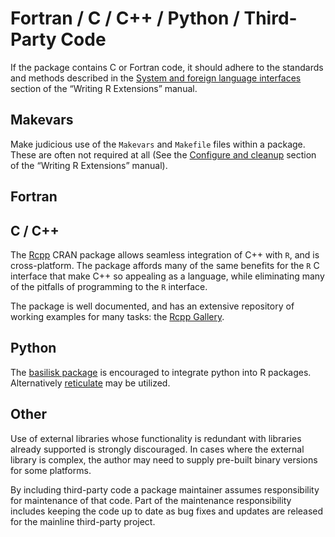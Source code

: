 # Fortran / C / C++ / Python / Third-Party Code {#other-than-Rcode}

If the package contains C or Fortran code, it should adhere to the standards and methods described in the [System and foreign language interfaces](http://cran.r-project.org/doc/manuals/R-exts.html#System-and-foreign-language-interfaces) section of the "Writing R Extensions" manual.

##  Makevars

Make judicious use of the `Makevars` and `Makefile` files within a package.
These are often not required at all (See the [Configure and cleanup](http://cran.fhcrc.org/doc/manuals/R-exts.html#Configure-and-cleanup) section of the "Writing R Extensions" manual).

## Fortran {#fortran}

## C / C++ {#ccode}

The [Rcpp](http://cran.r-project.org/web/packages/Rcpp/index.html)
CRAN package allows seamless integration of C++ with `R`, and is
cross-platform. The package affords many of the same benefits for the
`R` C interface that make C++ so appealing as a language, while
eliminating many of the pitfalls of programming to the `R` interface.

The package is well documented, and has an extensive repository of
working examples for many tasks: the [Rcpp
Gallery](http://gallery.rcpp.org/).

## Python {#python}

The [basilisk package](https://www.bioconductor.org/packages/basilisk) is
encouraged to integrate python into R packages. Alternatively
[reticulate](https://rstudio.github.io/reticulate/) may be utilized.  

## Other {#third-party-code}

Use of external libraries whose functionality is redundant with libraries
already supported is strongly discouraged.  In cases where the external library
is complex, the author may need to supply pre-built binary versions for some
platforms.

By including third-party code a package maintainer assumes responsibility for
maintenance of that code. Part of the maintenance responsibility includes
keeping the code up to date as bug fixes and updates are released for the
mainline third-party project.
